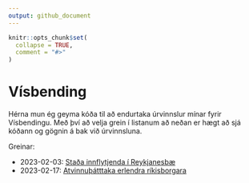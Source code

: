 ```yaml
---
output: github_document
---
```


<!-- README.md is generated from README.Rmd. Please edit that file -->

```r
knitr::opts_chunk$set(
  collapse = TRUE,
  comment = "#>"
)
```

# Vísbending

Hérna mun ég geyma kóða til að endurtaka úrvinnslur mínar fyrir Vísbendingu. Með því að velja grein í listanum að neðan er hægt að sjá kóðann og gögnin á bak við úrvinnsluna.

Greinar:

* 2023-02-03: [Staða innflytjenda í Reykjanesbæ](https://github.com/bgautijonsson/visbending/tree/master/2023-02-03)
* 2023-02-17: [Atvinnuþátttaka erlendra ríkisborgara](https://github.com/bgautijonsson/visbending/tree/master/2023-02-17)
